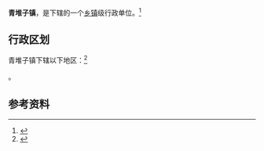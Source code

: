 {{中国乡级行政区|21/07/82/110/000}}

'''青堆子镇'''，是{{PRC admin/fullname|21/07/82/110/000|3}}下辖的一个[[乡镇|乡镇]]级行政单位。<ref>{{PRC admin/ref sgc|{{PRC admin/parent|21/07/82/110/000}}}}</ref>

== 行政区划 ==

青堆子镇下辖以下地区：<ref>{{PRC admin/ref sgc|21/07/82/110/000}}</ref>

{{PRC admin/children|21/07/82/110/000}}。

== 参考资料 ==

{{reflist}}

{{行政区划小作品}}
{{PRC admin/navcat|21/07/82/110/000}}